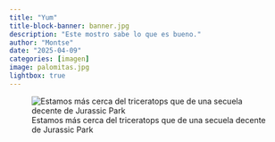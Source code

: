 ```yaml
---
title: "Yum"
title-block-banner: banner.jpg
description: "Este mostro sabe lo que es bueno."
author: "Montse"
date: "2025-04-09"
categories: [imagen]
image: palomitas.jpg
lightbox: true
---
```


![Estamos más cerca del triceratops que de una secuela decente de Jurassic Park](palomitas.jpg)